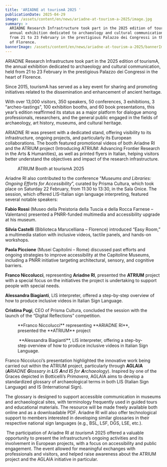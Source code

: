 ```yaml
---
title: 'ARIADNE at tourismA 2025 '
publicationDate: 2025-04-29
image: /assets/content/en/news/ariadne-at-tourism-a-2025/image.jpg
summary: >
  ARIADNE Research Infrastructure took part in the 2025 edition of tourismA, the
  annual exhibition dedicated to archaeology and cultural communication, held
  from 21 to 23 February in the prestigious Palazzo dei Congressi in the heart
  of Florence.
bannerImage: /assets/content/en/news/ariadne-at-tourism-a-2025/bannerImage.jpg
---
```

ARIADNE Research Infrastructure took part in the 2025 edition of tourismA, the annual exhibition dedicated to archaeology and cultural communication, held from 21 to 23 February in the prestigious Palazzo dei Congressi in the heart of Florence.

Since 2015, tourismA has served as a key event for sharing and promoting initiatives related to the dissemination and enhancement of ancient heritage.

With over 13,000 visitors, 350 speakers, 50 conferences, 3 exhibitions, 3 “archeo-tastings”, 100 exhibition booths, and 60 book presentations, this year’s edition reaffirmed its status as a major platform for dialogue among professionals, researchers, and the general public engaged in the fields of archaeology, art history, museums, and cultural heritage.

ARIADNE RI was present with a dedicated stand, offering visibility to its infrastructure, ongoing projects, and particularly its European collaborations. The booth featured promotional videos of both Ariadne RI and the ATRIUM project (Introducing ATRIUM: Advancing Frontier Research in the Arts & Humanities), as well as printed flyers in Italian, helping visitors better understand the objectives and impact of the research infrastructure.

<Figure src="/assets/content/en/news/ariadne-at-tourism-a-2025/atrium-tourisma.jpg" alt="ATRIUM Booth with posters " alignment="stretch">
  ATRIUM Booth at tourismA 2025
</Figure>



Ariadne RI also contributed to the conference “*Museums and Libraries: Ongoing Efforts for Accessibility*”, curated by Prisma Cultura, which took place on Saturday 22 February, from 11:30 to 13:30, in the Sala Onice. The session, which offered LIS–Italian sign language interpreting, featured several notable speakers:

**Fabio Rossi** (Museo della Preistoria della Tuscia e della Rocca Farnese – Valentano) presented a PNRR-funded multimedia and accessibility upgrade at his museum.

**Silvia Castelli** (Biblioteca Marucelliana – Florence) introduced “Easy Room,” a multimedia station with inclusive videos, tactile panels, and hands-on workshops.

**Paola Piccione** (Musei Capitolini – Rome) discussed past efforts and ongoing strategies to improve accessibility at the Capitoline Museums, including a PNRR initiative targeting architectural, sensory, and cognitive barriers.

**Franco Niccolucci**, representing **Ariadne RI**, presented the **ATRIUM** project with a special focus on the initiatives the project is undertaking to support people with special needs.

**Alessandra Biagianti**, LIS interpreter, offered a step-by-step overview of how to produce inclusive videos in Italian Sign Language. 

**Cristina Pugi**, CEO of Prisma Cultura, concluded the session with the launch of the “Digital Reflections” competition.

<Figure src="/assets/content/en/news/ariadne-at-tourism-a-2025/niccolucci.jpg" alt="Franco Niccolucci representing ARIADNE RI, presented the ATRIUM project" alignment="stretch">
  **Franco Niccolucci** representing **ARIADNE RI**, presented the **ATRIUM** project
</Figure>

<Figure src="/assets/content/en/news/ariadne-at-tourism-a-2025/tourisma.jpg" alt="Alessandra Biagianti LIS interpreter, offered a step-by-step overview of how to produce inclusive videos in Italian Sign Language. " alignment="stretch">
   **Alessandra Biagianti**, LIS interpreter, offering a step-by-step overview of how to produce inclusive videos in Italian Sign Language. 
</Figure>

Franco Niccolucci’s presentation highlighted the innovative work being carried out within the ATRIUM project, particularly through **AGLAIA** (***A**RIADNE **G**lossary in **L**IS **A**nd **I**S for **A**rchaeology*). Inspired by one of the Graces depicted in Botticelli’s *Primavera*, AGLAIA aims to develop a standardized glossary of archaeological terms in both LIS (Italian Sign Language) and IS (International Sign).

The glossary is designed to support accessible communication in museums and archaeological sites, with terminology frequently used in guided tours and educational materials. The resource will be made freely available both online and as a downloadable PDF. Ariadne RI will also offer technological support to members interested in developing similar glossaries in their respective national sign languages (e.g., BSL, LSF, DGS, LSE, etc.).

 The participation of Ariadne RI at *tourismA* 2025 offered a valuable opportunity to present the infrastructure’s ongoing activities and its involvement in European projects, with a focus on accessibility and public engagement. The event allowed for meaningful exchanges with professionals and visitors, and helped raise awareness about the ATRIUM project and the AGLAIA initiative in particular.
